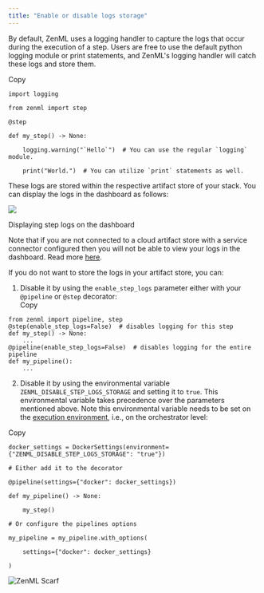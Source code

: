 ```yaml
---
title: "Enable or disable logs storage"
---
```


By default, ZenML uses a logging handler to capture the logs that occur during the execution of a step. Users are free to use the default python logging module or print statements, and ZenML's logging handler will catch these logs and store them.

Copy

```
import logging

from zenml import step

@step 

def my_step() -> None:

    logging.warning("`Hello`")  # You can use the regular `logging` module.

    print("World.")  # You can utilize `print` statements as well. 
```

These logs are stored within the respective artifact store of your stack. You can display the logs in the dashboard as follows:

![](/images/how-to/control-logging/files%2Fv0%2Fb%2Fgitbook-x-prod.appspot.com%2Fo%2Fspaces%252FSXceRPgF1t4PqY7HbePb%252Fuploads%252Fgit-blob-392577be3d3026770e0a4a4e92f8d30f7b2ce293%252Fzenml_step_logs.png)

Displaying step logs on the dashboard

Note that if you are not connected to a cloud artifact store with a service connector configured then you will not be able to view your logs in the dashboard. Read more [here](/how-to/control-logging/view-logs-on-the-dasbhoard).

If you do not want to store the logs in your artifact store, you can:

1. Disable it by using the `enable_step_logs` parameter either with your `@pipeline` or `@step` decorator:  
Copy  
```  
from zenml import pipeline, step  
@step(enable_step_logs=False)  # disables logging for this step  
def my_step() -> None:  
    ...  
@pipeline(enable_step_logs=False)  # disables logging for the entire pipeline  
def my_pipeline():  
    ...  
```
2. Disable it by using the environmental variable `ZENML_DISABLE_STEP_LOGS_STORAGE` and setting it to `true`. This environmental variable takes precedence over the parameters mentioned above. Note this environmental variable needs to be set on the [execution environment](/how-to/configure-python-environments#execution-environments), i.e., on the orchestrator level:

Copy

```
docker_settings = DockerSettings(environment={"ZENML_DISABLE_STEP_LOGS_STORAGE": "true"})

# Either add it to the decorator

@pipeline(settings={"docker": docker_settings})

def my_pipeline() -> None:

    my_step()

# Or configure the pipelines options

my_pipeline = my_pipeline.with_options(

    settings={"docker": docker_settings}

)
```

![ZenML Scarf](/images/how-to/control-logging)